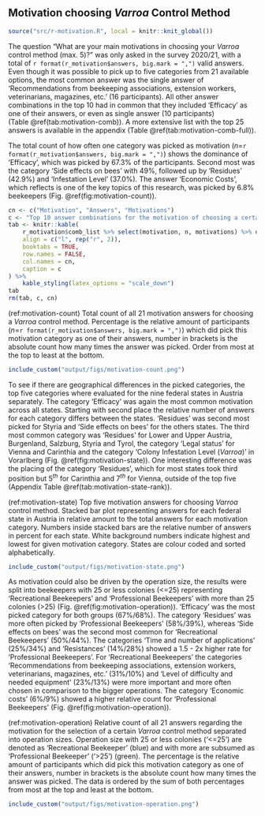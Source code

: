 ## Motivation choosing *Varroa* Control Method

```r
source("src/r-motivation.R", local = knitr::knit_global())
```

The question "What are your main motivations in choosing your *Varroa* control method (max. 5)?" was only asked in the survey 2020/21, with a total of `r format(r_motivation$answers, big.mark = ",")` valid answers. Even though it was possible to pick up to five categories from 21 available options, the most common answer was the single answer of 'Recommendations from beekeeping associations, extension workers, veterinarians, magazines, etc.' (16 participants). All other answer combinations in the top 10 had in common that they included 'Efficacy' as one of their answers, or even as single answer (10 participants) (Table&nbsp;\@ref(tab:motivation-comb)). A more extensive list with the top 25 answers is available in the appendix (Table&nbsp;\@ref(tab:motivation-comb-full)).

The total count of how often one category was picked as motivation (*n*=`r format(r_motivation$answers, big.mark = ",")`) shows the dominance of 'Efficacy', which was picked by 67.3% of the participants. Second most was the category 'Side effects on bees' with 49%, followed up by 'Residues' (42.9%) and 'Infestation Level' (37.0%). The answer 'Economic Costs', which reflects is one of the key topics of this research, was picked by 6.8% beekeepers (Fig.&nbsp;\@ref(fig:motivation-count)).

```r
cn <- c("Motivation", "Answers", "Motivations")
c <- "Top 10 answer combinations for the motivation of choosing a certain \\textit{Varroa} control method given by participants (\\textit{n}=1,255). Participants could select out of a pool of 21 categories and where able to pick up to 5 categories maximum. 'Answers' is the total number this combination was picked and 'Motivations' represents the number of different categories in this combination, whereas 1 would indicate a single answer."
tab <- knitr::kable(
    r_motivation$comb_list %>% select(motivation, n, motivations) %>% dplyr::slice_max(n, n = 10),
    align = c("l", rep("r", 2)),
    booktabs = TRUE,
    row.names = FALSE,
    col.names = cn,
    caption = c
) %>%
    kable_styling(latex_options = "scale_down")
tab
rm(tab, c, cn)
```

(ref:motivation-count) Total count of all 21 motivation answers for choosing a *Varroa* control method. Percentage is the relative amount of participants (*n*=`r format(r_motivation$answers, big.mark = ",")`) which did pick this motivation category as one of their answers, number in brackets is the absolute count how many times the answer was picked. Order from most at the top to least at the bottom.

```r
include_custom("output/figs/motivation-count.png")
```

To see if there are geographical differences in the picked categories, the top five categories where evaluated for the nine federal states in Austria separately. The category 'Efficacy' was again the most common motivation across all states. Starting with second place the relative number of answers for each category differs between the states. 'Residues' was second most picked for Styria and 'Side effects on bees' for the others states. The third most common category was 'Residues' for Lower and Upper Austria, Burgenland, Salzburg, Styria and Tyrol, the category 'Legal status' for Vienna and Carinthia and the category 'Colony Infestation Level (*Varroa*)' in Vorarlberg (Fig.&nbsp;\@ref(fig:motivation-state)). One interesting difference was the placing of the category 'Residues', which for most states took third position but  5$^{th}$ for Carinthia and 7$^{th}$ for Vienna, outside of the top five (Appendix Table \@ref(tab:motivation-state-rank)).

(ref:motivation-state) Top five motivation answers for choosing *Varroa* control method. Stacked bar plot representing answers for each federal state in Austria in relative amount to the total answers for each motivation category. Numbers inside stacked bars are the relative number of answers in percent for each state. White background numbers indicate highest and lowest for given motivation category. States are colour coded and sorted alphabetically.

```r
include_custom("output/figs/motivation-state.png")
```

As motivation could also be driven by the operation size, the results were split into beekeepers with 25 or less colonies (<=25) representing 'Recreational Beekeepers' and 'Professional Beekeepers' with more than 25 colonies (>25) (Fig. \@ref(fig:motivation-operation)). 'Efficacy' was the most picked category for both groups (67%/68%). The category 'Residues' was more often picked by 'Professional Beekeepers' (58%/39%), whereas 'Side effects on bees' was the second most common for 'Recreational Beekeepers' (50%/44%). The categories 'Time and number of applications' (25%/34%) and 'Resistances' (14%/28%) showed a 1.5 - 2x higher rate for 'Professional Beekeepers'. For 'Recreational Beekeepers' the categories 'Recommendations from beekeeping associations, extension workers, veterinarians, magazines, etc.' (31%/10%) and 'Level of difficulty and needed equipment' (23%/13%) were more important and more often chosen in comparison to the bigger operations. The category 'Economic costs' (6%/9%) showed a higher relative count for 'Professional Beekeepers' (Fig. \@ref(fig:motivation-operation)).

(ref:motivation-operation) Relative count of all 21 answers regarding the motivation for the selection of a certain *Varroa* control method separated into operation sizes. Operation size with 25 or less colonies ('<=25') are denoted as 'Recreational Beekeeper' (blue) and with more are subsumed as 'Professional Beekeeper' ('>25') (green). The percentage is the relative amount of participants which did pick this motivation category as one of their answers, number in brackets is the absolute count how many times the answer was picked. The data is ordered by the sum of both percentages from most at the top and least at the bottom.

```r
include_custom("output/figs/motivation-operation.png")
```
